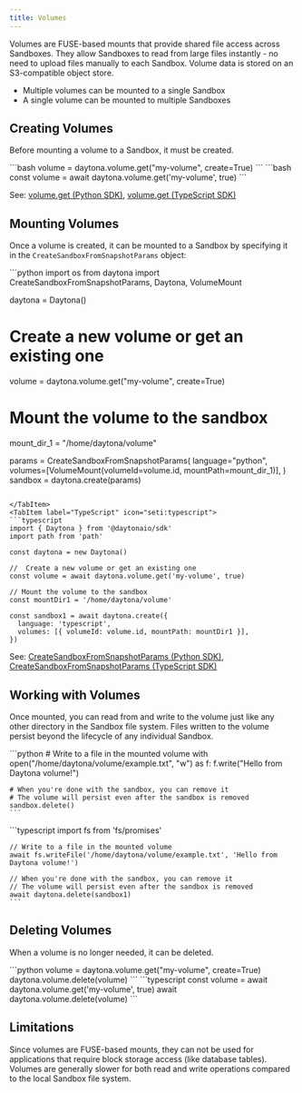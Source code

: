 ```yaml
---
title: Volumes
---
```



Volumes are FUSE-based mounts that provide shared file access across Sandboxes. They allow Sandboxes to read from large files instantly - no need to upload files manually to each Sandbox. Volume data is stored on an S3-compatible object store.

- Multiple volumes can be mounted to a single Sandbox  
- A single volume can be mounted to multiple Sandboxes

## Creating Volumes

Before mounting a volume to a Sandbox, it must be created.

<Tabs>
<TabItem label="Python" icon="seti:python">
```bash
volume = daytona.volume.get("my-volume", create=True)
```
</TabItem>
<TabItem label="TypeScript" icon="seti:typescript">
```bash
const volume = await daytona.volume.get('my-volume', true)
```
</TabItem>
</Tabs>

See: [volume.get (Python SDK)](/docs/python-sdk/sync/volume/#volumeserviceget), [volume.get (TypeScript SDK)](/docs/typescript-sdk/volume/#get)

## Mounting Volumes

Once a volume is created, it can be mounted to a Sandbox by specifying it in the `CreateSandboxFromSnapshotParams` object:

<Tabs>
<TabItem label="Python" icon="seti:python">
```python
import os
from daytona import CreateSandboxFromSnapshotParams, Daytona, VolumeMount

daytona = Daytona()

# Create a new volume or get an existing one
volume = daytona.volume.get("my-volume", create=True)

# Mount the volume to the sandbox
mount_dir_1 = "/home/daytona/volume"

params = CreateSandboxFromSnapshotParams(
    language="python",
    volumes=[VolumeMount(volumeId=volume.id, mountPath=mount_dir_1)],
)
sandbox = daytona.create(params)
```

</TabItem>
<TabItem label="TypeScript" icon="seti:typescript">
```typescript
import { Daytona } from '@daytonaio/sdk'
import path from 'path'

const daytona = new Daytona()

//  Create a new volume or get an existing one
const volume = await daytona.volume.get('my-volume', true)

// Mount the volume to the sandbox
const mountDir1 = '/home/daytona/volume'

const sandbox1 = await daytona.create({
  language: 'typescript',
  volumes: [{ volumeId: volume.id, mountPath: mountDir1 }],
})
```

</TabItem>
</Tabs>

See: [CreateSandboxFromSnapshotParams (Python SDK)](/docs/python-sdk/sync/daytona#createSandboxBaseParams), [CreateSandboxFromSnapshotParams (TypeScript SDK)](/docs/typescript-sdk/daytona#createSandboxBaseParams)

## Working with Volumes

Once mounted, you can read from and write to the volume just like any other directory in the Sandbox file system. Files written to the volume persist beyond the lifecycle of any individual Sandbox.

<Tabs>
  <TabItem label="Python" icon="seti:python">
    ```python
    # Write to a file in the mounted volume
    with open("/home/daytona/volume/example.txt", "w") as f:
        f.write("Hello from Daytona volume!")

    # When you're done with the sandbox, you can remove it
    # The volume will persist even after the sandbox is removed
    sandbox.delete()
    ```
  </TabItem>
  <TabItem label="TypeScript" icon="seti:typescript">
    ```typescript
    import fs from 'fs/promises'

    // Write to a file in the mounted volume
    await fs.writeFile('/home/daytona/volume/example.txt', 'Hello from Daytona volume!')

    // When you're done with the sandbox, you can remove it
    // The volume will persist even after the sandbox is removed
    await daytona.delete(sandbox1)
    ```
  </TabItem>
</Tabs>

## Deleting Volumes

When a volume is no longer needed, it can be deleted.

<Tabs>
<TabItem label="Python" icon="seti:python">
```python
volume = daytona.volume.get("my-volume", create=True)
daytona.volume.delete(volume)
```
</TabItem>
<TabItem label="TypeScript" icon="seti:typescript">
```typescript
const volume = await daytona.volume.get('my-volume', true)
await daytona.volume.delete(volume)
```
</TabItem>
</Tabs>

## Limitations

Since volumes are FUSE-based mounts, they can not be used for applications that require block storage access (like database tables).
Volumes are generally slower for both read and write operations compared to the local Sandbox file system.